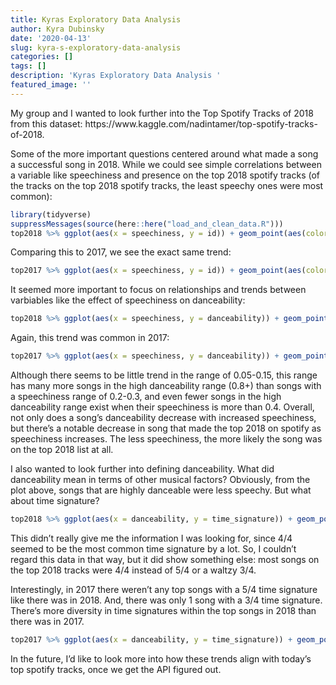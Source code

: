 ```yaml
---
title: Kyras Exploratory Data Analysis
author: Kyra Dubinsky
date: '2020-04-13'
slug: kyra-s-exploratory-data-analysis
categories: []
tags: []
description: 'Kyras Exploratory Data Analysis '
featured_image: ''
---
```


My group and I wanted to look further into the Top Spotify Tracks of 2018 from this dataset: https://www.kaggle.com/nadintamer/top-spotify-tracks-of-2018.

Some of the more important questions centered around what made a song a successful song in 2018. While we could see simple correlations between a variable like speechiness and presence on the top 2018 spotify tracks (of the tracks on the top 2018 spotify tracks, the least speechy ones were most common):

```r
library(tidyverse)
suppressMessages(source(here::here("load_and_clean_data.R")))
top2018 %>% ggplot(aes(x = speechiness, y = id)) + geom_point(aes(color = speechiness)) 
```
Comparing this to 2017, we see the exact same trend: 
```r
top2017 %>% ggplot(aes(x = speechiness, y = id)) + geom_point(aes(color = speechiness)) 
```
It seemed more important to focus on relationships and trends between varbiables like the effect of speechiness on danceability: 

```r
top2018 %>% ggplot(aes(x = speechiness, y = danceability)) + geom_point(aes(color = speechiness)) 
```
Again, this trend was common in 2017:
```r
top2017 %>% ggplot(aes(x = speechiness, y = danceability)) + geom_point(aes(color = speechiness)) 
```
Although there seems to be little trend in the range of 0.05-0.15, this range has many more songs in the high danceability range (0.8+) than songs with a speechiness range of 0.2-0.3, and even fewer songs in the high danceability range exist when their speechiness is more than 0.4. Overall, not only does a song's danceability decrease with increased speechiness, but there's a notable decrease in song that made the top 2018 on spotify as speechiness increases. The less speechiness, the more likely the song was on the top 2018 list at all. 

I also wanted to look further into defining danceability. What did danceability mean in terms of other musical factors? Obviously, from the plot above, songs that are highly danceable were less speechy. But what about time signature? 

```r
top2018 %>% ggplot(aes(x = danceability, y = time_signature)) + geom_point(aes(color = danceability))
```
This didn't really give me the information I was looking for, since 4/4 seemed to be the most common time signature by a lot. So, I couldn't regard this data in that way, but it did show something else: most songs on the top 2018 tracks were 4/4 instead of 5/4 or a waltzy 3/4.

Interestingly, in 2017 there weren't any top songs with a 5/4 time signature like there was in 2018. And, there was only 1 song with a 3/4 time signature. There's more diversity in time signatures within the top songs in 2018 than there was in 2017.
```r
top2017 %>% ggplot(aes(x = danceability, y = time_signature)) + geom_point(aes(color = danceability))
```
In the future, I'd like to look more into how these trends align with today's top spotify tracks, once we get the API figured out.